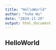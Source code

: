 ```yaml
---
title: "HelloWorld"
author: "Yuhe Wu"
date: "2024-11-29"
output: html_document
---
```

## HelloWorld

